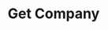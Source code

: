 ---
title: 'Get Company'
openapi: 'GET /company/get/{company_slug}/'
'og:sitename': 'Hierarch.io - Help Center'
'og:title': 'Get Company | Hierarch.io Help Center'
'og:logo': '/logo/logo-text-dark.png'
'og:image': '/images/help-center-banner.png'
'twitter:title': 'Get Company | Hierarch.io Help Center'
'twitter:image': '/images/help-center-banner.png'
---
